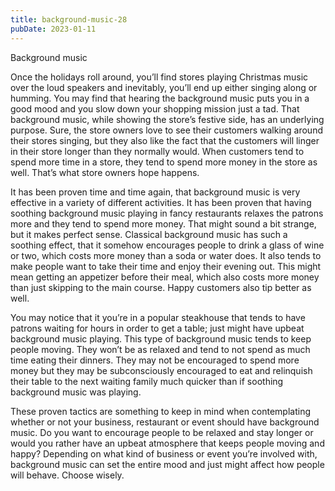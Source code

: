 ```yaml
---
title: background-music-28
pubDate: 2023-01-11
---
```


Background music

Once the holidays roll around, you’ll find stores playing Christmas music over the loud speakers and inevitably, you’ll end up either singing along or humming. You may find that hearing the background music puts you in a good mood and you slow down your shopping mission just a tad. That background music, while showing the store’s festive side, has an underlying purpose. Sure, the store owners love to see their customers walking around their stores singing, but they also like the fact that the customers will linger in their store longer than they normally would. When customers tend to spend more time in a store, they tend to spend more money in the store as well. That’s what store owners hope happens.

It has been proven time and time again, that background music is very effective in a variety of different activities. It has been proven that having soothing background music playing in fancy restaurants relaxes the patrons more and they tend to spend more money. That might sound a bit strange, but it makes perfect sense. Classical background music has such a soothing effect, that it somehow encourages people to drink a glass of wine or two, which costs more money than a soda or water does. It also tends to make people want to take their time and enjoy their evening out. This might mean getting an appetizer before their meal, which also costs more money than just skipping to the main course. Happy customers also tip better as well. 

You may notice that it you’re in a popular steakhouse that tends to have patrons waiting for hours in order to get a table; just might have upbeat background music playing. This type of background music tends to keep people moving. They won’t be as relaxed and tend to not spend as much time eating their dinners. They may not be encouraged to spend more money but they may be subconsciously encouraged to eat and relinquish their table to the next waiting family much quicker than if soothing background music was playing. 

These proven tactics are something to keep in mind when contemplating whether or not your business, restaurant or event should have background music. Do you want to encourage people to be relaxed and stay longer or would you rather have an upbeat atmosphere that keeps people moving and happy? Depending on what kind of business or event you’re involved with, background music can set the entire mood and just might affect how people will behave. Choose wisely.